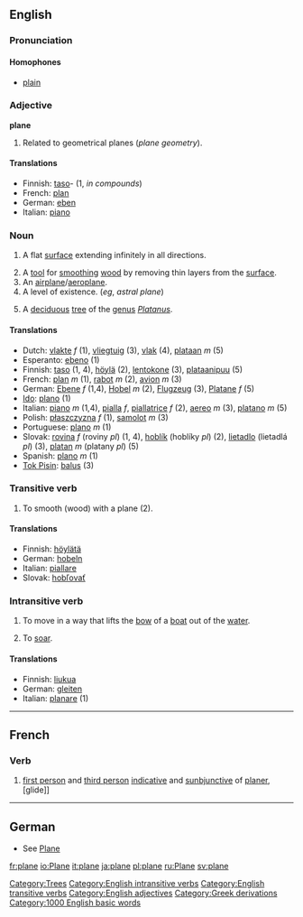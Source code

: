 ==English==

===Pronunciation===
====Homophones====
*[[plain]]

===Adjective===
'''plane'''

# Related to geometrical planes (''plane geometry'').

====Translations====
*Finnish: [[taso]]- (1, ''in compounds'')
*French: [[plan]]
*German: [[eben]]
*Italian: [[piano]]

===Noun===
{{en-noun-reg}}

# {{geometry}} A flat [[surface]] extending infinitely in all directions.
# A [[tool]] for [[smooth]]ing [[wood]] by removing thin layers from the [[surface]].
# An [[airplane]]/[[aeroplane]].
# A level of existence.  (''eg'', ''astral plane'')
# {{botany}} A [[deciduous]] [[tree]] of the [[genus]] ''[[Platanus]]''.

====Translations====
*Dutch: [[vlakte]] ''f'' (1), [[vliegtuig]] {{n}} (3), [[vlak]] {{n}} (4), [[plataan]] ''m'' (5)
*Esperanto: [[ebeno]] (1)
*Finnish: [[taso]] (1, 4), [[höylä]] (2), [[lentokone]] (3), [[plataanipuu]] (5)
*French: [[plan]] ''m'' (1), [[rabot]] ''m'' (2), [[avion]] ''m'' (3)
*German: [[Ebene]] ''f'' (1,4), [[Hobel]] ''m'' (2), [[Flugzeug]] {{n}} (3), [[Platane]] ''f'' (5)
*[[Ido]]: [[plano]] (1)
*Italian: [[piano]] ''m'' (1,4), [[pialla]] ''f'', [[piallatrice]] ''f'' (2), [[aereo]] ''m'' (3), [[platano]] ''m'' (5)
*Polish: [[płaszczyzna]] ''f'' (1), [[samolot]] ''m'' (3)
*Portuguese: [[plano]] ''m'' (1)
*Slovak: [[rovina]] ''f'' (roviny ''pl'') (1, 4), [[hoblík]] (hoblíky ''pl'') (2), [[lietadlo]] {{n}} (lietadlá ''pl'') (3), [[platan]] ''m'' (platany ''pl'') (5)
*Spanish: [[plano]] ''m'' (1)
*[[Tok Pisin]]: [[balus]] (3)

[[Category:Trees]]

===Transitive verb===
{{en-infl-reg-other-e|plan|e}}

# To smooth (wood) with a plane (2).

====Translations====
*Finnish: [[höylätä]]
*German: [[hobeln]]
*Italian: [[piallare]]
*Slovak: [[hobľovať]]

===Intransitive verb===
{{en-infl-reg-other-e|plan|e}}

# {{nautical}} To move in a way that lifts the [[bow]] of a [[boat]] out of the [[water]].
# To [[soar]].

====Translations====
*Finnish: [[liukua]]
*German: [[gleiten]]
*Italian: [[planare]] (1)


[[Category:English intransitive verbs]]
[[Category:English transitive verbs]]
[[Category:English adjectives]]
[[Category:Greek derivations]]
[[Category:1000 English basic words]]

----
==French==
===Verb===

#[[first person]] and [[third person]] [[indicative]] and [[sunbjunctive]] of [[planer]], [glide]]

----
==German==
*See [[Plane]]

[[fr:plane]]
[[io:Plane]]
[[it:plane]]
[[ja:plane]]
[[pl:plane]]
[[ru:Plane]]
[[sv:plane]]